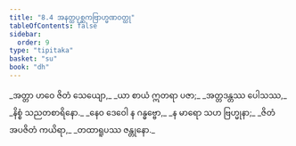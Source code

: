 ```yaml
---
title: "8.4 အနတ္ထပုစ္ဆကဗြာဟ္မဏဝတ္ထု"
tableOfContents: false
sidebar:
  order: 9
type: "tipitaka"
basket: "su"
book: "dh"
---
```



<DynamicBreadcrumb />

<Division number="104" book="dh">

<Paragraph number="112" type="verses" book="dh">
_အတ္တာ ဟဝေ ဇိတံ သေယျော,_  
_ယာ စာယံ ဣတရာ ပဇာ;_  
_အတ္တဒန္တဿ ပေါသဿ,_  
_နိစ္စံ သညတစာရိနော._  

</Paragraph>

</Division>
<Division number="105" book="dh">

<Paragraph number="113" type="verses" book="dh">
_နေဝ ဒေဝေါ န ဂန္ဓဗ္ဗော,_  
_န မာရော သဟ ဗြဟ္မုနာ;_  
_ဇိတံ အပဇိတံ ကယိရာ,_  
_တထာရူပဿ ဇန္တုနော._
</Paragraph>
</Division>